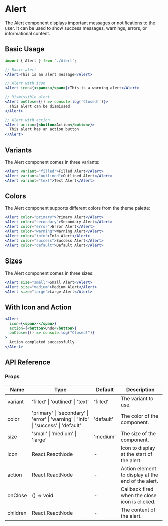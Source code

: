 # Alert

The Alert component displays important messages or notifications to the user. It can be used to show success messages, warnings, errors, or informational content.

## Basic Usage

```jsx
import { Alert } from './Alert';

// Basic alert
<Alert>This is an alert message</Alert>

// Alert with icon
<Alert icon={<span>⚠️</span>}>This is a warning alert</Alert>

// Dismissible alert
<Alert onClose={() => console.log('Closed!')}>
  This alert can be dismissed
</Alert>

// Alert with action
<Alert action={<button>Action</button>}>
  This alert has an action button
</Alert>
```

## Variants

The Alert component comes in three variants:

```jsx
<Alert variant="filled">Filled Alert</Alert>
<Alert variant="outlined">Outlined Alert</Alert>
<Alert variant="text">Text Alert</Alert>
```

## Colors

The Alert component supports different colors from the theme palette:

```jsx
<Alert color="primary">Primary Alert</Alert>
<Alert color="secondary">Secondary Alert</Alert>
<Alert color="error">Error Alert</Alert>
<Alert color="warning">Warning Alert</Alert>
<Alert color="info">Info Alert</Alert>
<Alert color="success">Success Alert</Alert>
<Alert color="default">Default Alert</Alert>
```

## Sizes

The Alert component comes in three sizes:

```jsx
<Alert size="small">Small Alert</Alert>
<Alert size="medium">Medium Alert</Alert>
<Alert size="large">Large Alert</Alert>
```

## With Icon and Action

```jsx
<Alert
  icon={<span>✓</span>}
  action={<button>Undo</button>}
  onClose={() => console.log("Closed!")}
>
  Action completed successfully
</Alert>
```

## API Reference

### Props

| Name     | Type                                                                                 | Default   | Description                                        |
| -------- | ------------------------------------------------------------------------------------ | --------- | -------------------------------------------------- |
| variant  | 'filled' \| 'outlined' \| 'text'                                                     | 'filled'  | The variant to use.                                |
| color    | 'primary' \| 'secondary' \| 'error' \| 'warning' \| 'info' \| 'success' \| 'default' | 'default' | The color of the component.                        |
| size     | 'small' \| 'medium' \| 'large'                                                       | 'medium'  | The size of the component.                         |
| icon     | React.ReactNode                                                                      | -         | Icon to display at the start of the alert.         |
| action   | React.ReactNode                                                                      | -         | Action element to display at the end of the alert. |
| onClose  | () => void                                                                           | -         | Callback fired when the close icon is clicked.     |
| children | React.ReactNode                                                                      | -         | The content of the alert.                          |
